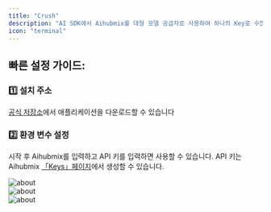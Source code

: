 ```yaml
---
title: "Crush"
description: "AI SDK에서 Aihubmix를 대형 모델 공급자로 사용하여 하나의 Key로 수많은 모델에 접근하세요."
icon: "terminal"
---
```


## 빠른 설정 가이드:

### 1️⃣ 설치 주소

[공식 저장소](https://github.com/charmbracelet/crush)에서 애플리케이션을 다운로드할 수 있습니다

### 2️⃣ 환경 변수 설정

시작 후 Aihubmix를 입력하고 API 키를 입력하면 사용할 수 있습니다.
API 키는 Aihubmix [「Keys」페이지](https://aihubmix.com/token)에서 생성할 수 있습니다.

![about](../../public/en/crush1.png)  
![about](../../public/en/crush2.png)  
![about](../../public/en/crush3.png)  


